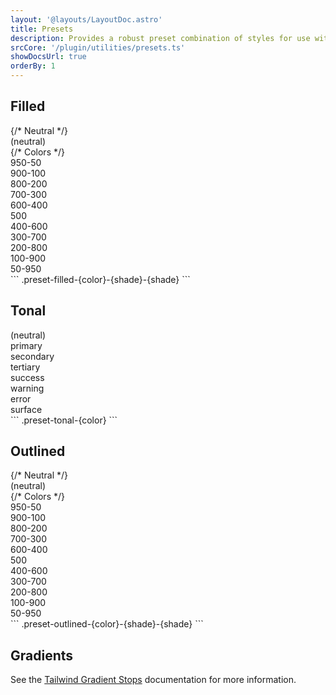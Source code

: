 ```yaml
---
layout: '@layouts/LayoutDoc.astro'
title: Presets
description: Provides a robust preset combination of styles for use with buttons, cards, badges, and more.
srcCore: '/plugin/utilities/presets.ts'
showDocsUrl: true
orderBy: 1
---
```



## Filled

<Preview client:load>
    <Fragment slot="preview">
        <div class="w-full grid grid-cols-2 lg:grid-cols-4 gap-4">
            {/* Neutral */}
            <div class="card p-4 flex justify-center items-center preset-filled">(neutral)</div>
            {/* Colors */}
            <div class="card p-4 flex justify-center items-center preset-filled-primary-950-50">950-50</div>
            <div class="card p-4 flex justify-center items-center preset-filled-primary-900-100">900-100</div>
            <div class="card p-4 flex justify-center items-center preset-filled-primary-800-200">800-200</div>
            <div class="card p-4 flex justify-center items-center preset-filled-primary-700-300">700-300</div>
            <div class="card p-4 flex justify-center items-center preset-filled-primary-600-400">600-400</div>
            <div class="card p-4 flex justify-center items-center preset-filled-primary-500">500</div>
            <div class="card p-4 flex justify-center items-center preset-filled-primary-400-600">400-600</div>
            <div class="card p-4 flex justify-center items-center preset-filled-primary-300-700">300-700</div>
            <div class="card p-4 flex justify-center items-center preset-filled-primary-200-800">200-800</div>
            <div class="card p-4 flex justify-center items-center preset-filled-primary-100-900">100-900</div>
            <div class="card p-4 flex justify-center items-center preset-filled-primary-50-950">50-950</div>
        </div>
    </Fragment>
    <Fragment slot="code">
```
.preset-filled-{color}-{shade}-{shade}
```
    </Fragment>
</Preview>

## Tonal

<Preview client:load>
    <Fragment slot="preview">
        <div class="w-full grid grid-cols-2 lg:grid-cols-4 gap-4">
            <div class="card p-4 flex justify-center items-center preset-tonal">(neutral)</div>
            <div class="card p-4 flex justify-center items-center preset-tonal-primary">primary</div>
            <div class="card p-4 flex justify-center items-center preset-tonal-secondary">secondary</div>
            <div class="card p-4 flex justify-center items-center preset-tonal-tertiary">tertiary</div>
            <div class="card p-4 flex justify-center items-center preset-tonal-success">success</div>
            <div class="card p-4 flex justify-center items-center preset-tonal-warning">warning</div>
            <div class="card p-4 flex justify-center items-center preset-tonal-error">error</div>
            <div class="card p-4 flex justify-center items-center preset-tonal-surface">surface</div>
        </div>
    </Fragment>
    <Fragment slot="code">
```
.preset-tonal-{color}
```
    </Fragment>
</Preview>

## Outlined

<Preview client:load>
    <Fragment slot="preview">
        <div class="w-full grid grid-cols-2 lg:grid-cols-4 gap-4">
            {/* Neutral */}
            <div class="card p-4 flex justify-center items-center preset-outlined">(neutral)</div>
            {/* Colors */}
            <div class="card p-4 flex justify-center items-center preset-outlined-primary-950-50">950-50</div>
            <div class="card p-4 flex justify-center items-center preset-outlined-primary-900-100">900-100</div>
            <div class="card p-4 flex justify-center items-center preset-outlined-primary-800-200">800-200</div>
            <div class="card p-4 flex justify-center items-center preset-outlined-primary-700-300">700-300</div>
            <div class="card p-4 flex justify-center items-center preset-outlined-primary-600-400">600-400</div>
            <div class="card p-4 flex justify-center items-center preset-outlined-primary-500">500</div>
            <div class="card p-4 flex justify-center items-center preset-outlined-primary-400-600">400-600</div>
            <div class="card p-4 flex justify-center items-center preset-outlined-primary-300-700">300-700</div>
            <div class="card p-4 flex justify-center items-center preset-outlined-primary-200-800">200-800</div>
            <div class="card p-4 flex justify-center items-center preset-outlined-primary-100-900">100-900</div>
            <div class="card p-4 flex justify-center items-center preset-outlined-primary-50-950">50-950</div>
        </div>
    </Fragment>
    <Fragment slot="code">
```
.preset-outlined-{color}-{shade}-{shade}
```
    </Fragment>
</Preview>

## Gradients

See the [Tailwind Gradient Stops](https://tailwind.com/docs/gradient-color-stops) documentation for more information.